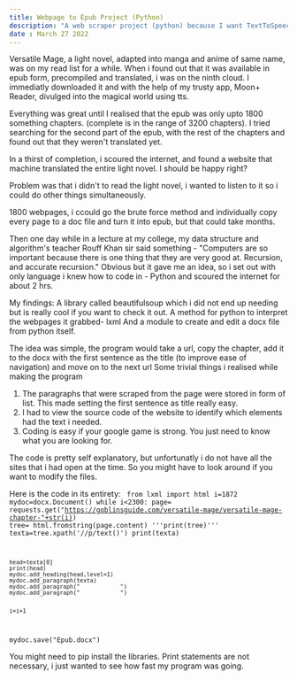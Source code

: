```yaml
---
title: Webpage to Epub Project (Python)
description: "A web scraper project (python) because I want TextToSpeech for AI translated light novels."
date : March 27 2022
---
```

Versatile Mage, a light novel, adapted into manga and anime of same name, was on my read list for a while. When i  found out that it was available in epub form, precompiled and translated, i was on the ninth cloud. I immediatly downloaded it and with the help of my trusty app, Moon+ Reader, divulged into the magical world using tts.

Everything was great until I realised that the epub was only upto 1800 something chapters. (complete is in the range of 3200 chapters). I tried searching for the second part of the epub, with the rest of the chapters and found out that they weren't translated yet.

In a thirst of completion, i scoured the internet, and found a website that machine translated the entire light novel. I should be happy right?

Problem was that i didn't to  read the light novel, i wanted to listen to it so i could do other things simultaneously. 

1800 webpages, i ccould go the brute force method and individually copy every page to a doc file and turn it into epub, but that could take months. 

Then one day while in a lecture at my college, my data structure and algorithm's teacher Rouff Khan sir said something - "Computers are so important because there is one thing that they are very good at. Recursion, and accurate recursion." Obvious but it gave me an idea, so i set out with only language i knew how to code in - Python and scoured the internet for about 2 hrs.

My findings: 
A library called beautifulsoup which i did not end up needing but is really cool if you want to check it out.
A method for python to interpret the webpages it grabbed- lxml
And a module to create and edit a docx file from python itself. 

The idea was simple, the program would take a url, copy the chapter, add it to the docx with the first sentence as the title (to improve ease of navigation) and move on to the next url
Some trivial things i realised while making the program
1. The paragraphs that were scraped from the page were stored in form of list. This made setting the first sentence as title really easy.
2. I had to view the source code of the website to identify which elements had the text i needed.
3. Coding is easy if your google game is strong. You just need to know what you are looking for.

The code is pretty self explanatory, but unfortunatly i do not have all the sites that i had open at the time. So you might have to look around if you want to modify the files.

Here is the code in its entirety:
<code>
from lxml import html
i=1872
mydoc=docx.Document()
while i<2300:
    page= requests.get("https://goblinsguide.com/versatile-mage/versatile-mage-chapter-"+str(i))
    tree= html.fromstring(page.content)
    '''print(tree)'''
    texta=tree.xpath('//p/text()')
    print(texta)

    
    head=texta[0]
    print(head)
    mydoc.add_heading(head,level=1)
    mydoc.add_paragraph(texta)
    mydoc.add_paragraph("            ")
    mydoc.add_paragraph("            ")


    i=i+1
mydoc.save("Epub.docx")
</code>

You might need to pip install the libraries.
Print statements are not necessary, i just wanted to see how fast my program was going.
